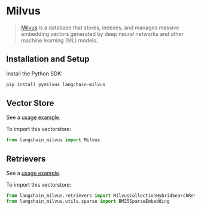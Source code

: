 # Milvus

>[Milvus](https://milvus.io/docs/overview.md) is a database that stores, indexes, and manages
> massive embedding vectors generated by deep neural networks and other machine learning (ML) models.


## Installation and Setup

Install the Python SDK:

```bash
pip install pymilvus langchain-milvus
```

## Vector Store

See a [usage example](/docs/integrations/vectorstores/milvus).

To import this vectorstore:
```python
from langchain_milvus import Milvus
```

## Retrievers

See a [usage example](/docs/integrations/retrievers/milvus_hybrid_search).

To import this vectorstore:
```python
from langchain_milvus.retrievers import MilvusCollectionHybridSearchRetriever
from langchain_milvus.utils.sparse import BM25SparseEmbedding
```

